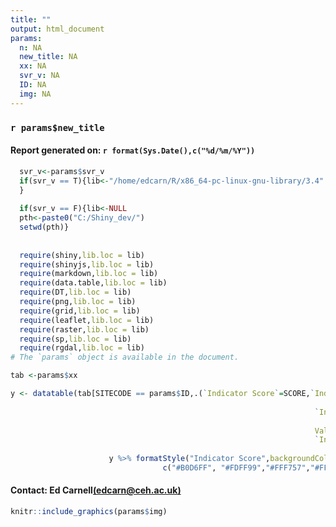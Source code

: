 ```yaml
---
title: ""
output: html_document
params:
  n: NA
  new_title: NA
  xx: NA
  svr_v: NA
  ID: NA
  img: NA
---
```


### `r params$new_title`
#### Report generated on: `r format(Sys.Date(),c("%d/%m/%Y"))`

```r
  svr_v<-params$svr_v
  if(svr_v == T){lib<-"/home/edcarn/R/x86_64-pc-linux-gnu-library/3.4"
  }
  
  if(svr_v == F){lib<-NULL
  pth<-paste0("C:/Shiny_dev/")
  setwd(pth)}
  
  
  require(shiny,lib.loc = lib)
  require(shinyjs,lib.loc = lib)
  require(markdown,lib.loc = lib)
  require(data.table,lib.loc = lib)
  require(DT,lib.loc = lib)
  require(png,lib.loc = lib)
  require(grid,lib.loc = lib)
  require(leaflet,lib.loc = lib)
  require(raster,lib.loc = lib)
  require(sp,lib.loc = lib)
  require(rgdal,lib.loc = lib)
# The `params` object is available in the document.

tab <-params$xx 

y <- datatable(tab[SITECODE == params$ID,.(`Indicator Score`=SCORE,`Indicator description`=LABEL,
                                                                    
                                                                    `Indicator`=VARIABLE,
                                                                    
                                                                    Value = VALUE,
                                                                    `Inicator source`=DATA_SRCE)],rownames=F)                                                                  
                      
                      y %>% formatStyle("Indicator Score",backgroundColor = styleEqual(c(0,1,2,3,4),
                                  c("#B0D6FF", "#FDFF99","#FFF757","#FFBE3B","#EB4034")))

```

#### Contact: Ed Carnell[ (edcarn@ceh.ac.uk) ](mailto:edcarn@ceh.ac.uk)


```r
knitr::include_graphics(params$img)
```


